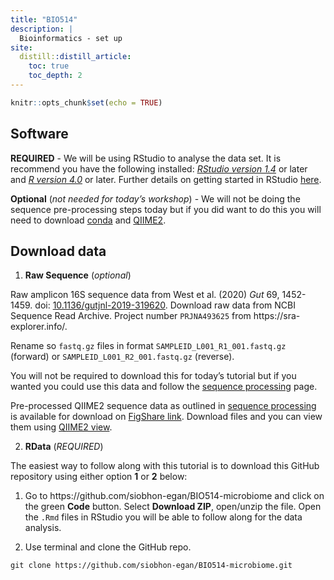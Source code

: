 ```yaml
---
title: "BIO514"
description: |
  Bioinformatics - set up
site:
  distill::distill_article:
    toc: true
    toc_depth: 2
---
```


```r
knitr::opts_chunk$set(echo = TRUE)
```

## Software

**REQUIRED** - We will be using RStudio to analyse the data set. It is recommend you have the following installed: [*RStudio version 1.4*](https://rstudio.com/products/rstudio/download/) or later and [*R version 4.0*](https://www.r-project.org/) or later. Further details on getting started in RStudio [here](http://siobhonlegan.com/research_site/rstudio/).


**Optional** (*not needed for today's workshop*) - We will not be doing the sequence pre-processing steps today but if you did want to do this you will need to download [conda](https://conda.io/projects/conda/en/latest/user-guide/install/index.html) and [QIIME2](https://qiime2.org/).

## Download data

1. **Raw Sequence** (*optional*)

Raw amplicon 16S sequence data from West et al. (2020) *Gut* 69, 1452-1459. doi: [10.1136/gutjnl-2019-319620](http://dx.doi.org/10.1136/gutjnl-2019-319620).
Download raw data from NCBI Sequence Read Archive. Project number `PRJNA493625` from https://sra-explorer.info/.

Rename so `fastq.gz` files in format `SAMPLEID_L001_R1_001.fastq.gz` (forward) or `SAMPLEID_L001_R2_001.fastq.gz` (reverse).

You will not be required to download this for today's tutorial but if you wanted you could use this data and follow the [sequence processing](04_sequence_processing.html) page.

Pre-processed QIIME2 sequence data as outlined in [sequence processing](04_sequence_processing.html) is available for download on [FigShare link](https://figshare.com/s/0c459524e59953bf2585). Download files and you can view them using [QIIME2 view](https://view.qiime2.org/).

2. **RData** (*REQUIRED*)

The easiest way to follow along with this tutorial is to download this GitHub repository using either option **1** or **2** below:

1. Go to https://github.com/siobhon-egan/BIO514-microbiome and click on the green **Code** button. Select **Download ZIP**, open/unzip the file. Open the `.Rmd` files in RStudio you will be able to follow along for the data analysis.


2. Use terminal and clone the GitHub repo.

```
git clone https://github.com/siobhon-egan/BIO514-microbiome.git
```

